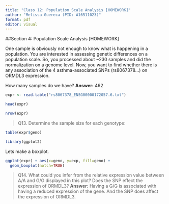 ```yaml
---
title: "Class 12: Population Scale Analysis [HOMEWORK]"
author: "Melissa Guereca (PID: A16511023)"
format: pdf
editor: visual
---
```


##Section 4: Population Scale Analysis [HOMEWORK]

One sample is obviously not enough to know what is happening in a population. You are interested in assessing genetic differences on a population scale. So, you processed about ~230 samples and did the normalization on a genome level. Now, you want to find whether there is any association of the 4 asthma-associated SNPs (rs8067378...) on ORMDL3 expression.

How many samples do we have? **Answer:** 462

```r
expr <- read.table("rs8067378_ENSG00000172057.6.txt")

head(expr)
```

```r
nrow(expr)
```

> Q13. Determine the sample size for each genotype:

```r
table(expr$geno)
```

```r
library(ggplot2)
```

Lets make a boxplot.

```r
ggplot(expr) + aes(x=geno, y=exp, fill=geno) + 
  geom_boxplot(notch=TRUE)
```

> Q14. What could you infer from the relative expression value between A/A and G/G displayed in this plot? Does the SNP effect the expression of ORMDL3?  **Answer:** Having a G/G is associated with having a reduced expression of the gene. And the SNP does affect the expression of ORMDL3.







